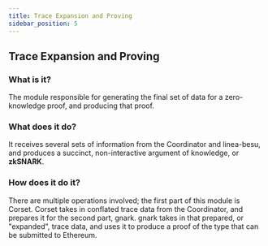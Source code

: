 ```yaml
---
title: Trace Expansion and Proving
sidebar_position: 5
---
```


## Trace Expansion and Proving

### What is it?

The module responsible for generating the final set of data for a zero-knowledge proof, and producing that proof.

### What does it do?

It receives several sets of information from the Coordinator and linea-besu, and produces a succinct, non-interactive argument of knowledge, or **zkSNARK**.

### How does it do it?

There are multiple operations involved; the first part of this module is Corset. Corset takes in conflated trace data from the Coordinator, and prepares it for the second part, gnark. gnark takes in that prepared, or "expanded", trace data, and uses it to produce a proof of the type that can be submitted to Ethereum.
